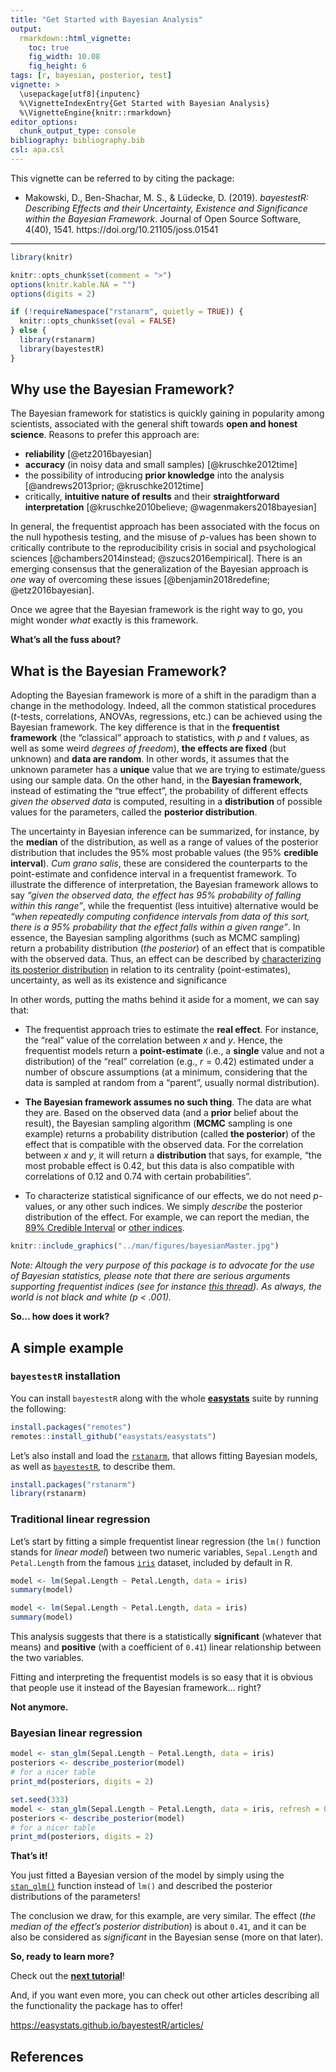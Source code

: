 ```yaml
---
title: "Get Started with Bayesian Analysis"
output: 
  rmarkdown::html_vignette:
    toc: true
    fig_width: 10.08
    fig_height: 6
tags: [r, bayesian, posterior, test]
vignette: >
  \usepackage[utf8]{inputenc}
  %\VignetteIndexEntry{Get Started with Bayesian Analysis}
  %\VignetteEngine{knitr::rmarkdown}
editor_options: 
  chunk_output_type: console
bibliography: bibliography.bib
csl: apa.csl
---
```


This vignette can be referred to by citing the package:

- Makowski, D., Ben-Shachar, M. S., \& Lüdecke, D. (2019). *bayestestR: Describing Effects and their Uncertainty, Existence and Significance within the Bayesian Framework*. Journal of Open Source Software, 4(40), 1541. https://doi.org/10.21105/joss.01541

---

```r
library(knitr)

knitr::opts_chunk$set(comment = ">")
options(knitr.kable.NA = "")
options(digits = 2)

if (!requireNamespace("rstanarm", quietly = TRUE)) {
  knitr::opts_chunk$set(eval = FALSE)
} else {
  library(rstanarm)
  library(bayestestR)
}
```


## Why use the Bayesian Framework?

The Bayesian framework for statistics is quickly gaining in popularity among scientists, associated with the general shift towards **open and honest science**. Reasons to prefer this approach are:

- **reliability** [@etz2016bayesian]
- **accuracy** (in noisy data and small samples) [@kruschke2012time]
- the possibility of introducing **prior knowledge** into the analysis [@andrews2013prior; @kruschke2012time]
- critically, **intuitive nature of results** and their **straightforward interpretation** [@kruschke2010believe; @wagenmakers2018bayesian]

In general, the frequentist approach has been associated with the focus on the
null hypothesis testing, and the misuse of *p*-values has been shown to
critically contribute to the reproducibility crisis in social and psychological
sciences [@chambers2014instead; @szucs2016empirical]. There is an emerging
consensus that the generalization of the Bayesian approach is *one* way of
overcoming these issues [@benjamin2018redefine; @etz2016bayesian].

Once we agree that the Bayesian framework is the right way to go, you might
wonder *what* exactly is this framework.

**What's all the fuss about?**

## What is the Bayesian Framework?

Adopting the Bayesian framework is more of a shift in the paradigm than a change
in the methodology. Indeed, all the common statistical procedures (*t*-tests,
correlations, ANOVAs, regressions, etc.) can be achieved using the Bayesian
framework. The key difference is that in the **frequentist framework** (the
"classical" approach to statistics, with *p* and *t* values, as well as some
weird *degrees of freedom*), **the effects are fixed** (but unknown) and **data
are random**. In other words, it assumes that the unknown parameter has a
**unique** value that we are trying to estimate/guess using our sample data. On
the other hand, in the **Bayesian framework**, instead of estimating the "true
effect", the probability of different effects *given the observed data* is
computed, resulting in a **distribution** of possible values for the parameters,
called the **posterior distribution**.

The uncertainty in Bayesian inference can be summarized, for instance, by the **median** of the distribution, as well as a range of values of the posterior distribution that includes the 95\% most probable values (the 95\% **credible interval**). *Cum grano salis*, these are considered the counterparts to the point-estimate and confidence interval in a frequentist framework. To illustrate the difference of interpretation, the Bayesian framework allows to say *"given the observed data, the effect has 95\% probability of falling within this range"*, while the frequentist (less intuitive) alternative would be *"when repeatedly computing confidence intervals from data of this sort, there is a 95\% probability that the effect falls within a given range"*. In essence, the Bayesian sampling algorithms (such as MCMC sampling) return a probability distribution (*the posterior*) of an effect that is compatible with the observed data. Thus, an effect can be described by [characterizing its posterior distribution](https://easystats.github.io/bayestestR/articles/guidelines.html) in relation to its centrality (point-estimates), uncertainty, as well as its existence and significance

In other words, putting the maths behind it aside for a moment, we can say that:

- The frequentist approach tries to estimate the **real effect**. For instance,
the "real" value of the correlation between *x* and *y*. Hence, the frequentist
models return a **point-estimate** (i.e., a **single** value and not a
distribution) of the "real" correlation (e.g., $r = 0.42$) estimated under a
number of obscure assumptions (at a minimum, considering that the data is
sampled at random from a "parent", usually normal distribution).

- **The Bayesian framework assumes no such thing**. The data are what they are.
Based on the observed data (and a **prior** belief about the result), the
Bayesian sampling algorithm (**MCMC** sampling is one example) returns a
probability distribution (called **the posterior**) of the effect that is
compatible with the observed data. For the correlation between *x* and *y*, it
will return a **distribution** that says, for example, "the most probable effect
is 0.42, but this data is also compatible with correlations of 0.12 and 0.74
with certain probabilities".

- To characterize statistical significance of our effects, we do not need
*p*-values, or any other such indices. We simply *describe* the posterior
distribution of the effect. For example, we can report the median, the [89% Credible Interval](https://easystats.github.io/bayestestR/articles/credible_interval.html)
or [other indices](https://easystats.github.io/bayestestR/articles/guidelines.html).

```r
knitr::include_graphics("../man/figures/bayesianMaster.jpg")
```

*Note: Altough the very purpose of this package is to advocate for the use of Bayesian statistics, please note that there are serious arguments supporting frequentist indices (see for instance [this thread](https://discourse.datamethods.org/t/language-for-communicating-frequentist-results-about-treatment-effects/934/16)). As always, the world is not black and white (p \< .001).*

**So... how does it work?**

## A simple example

### `bayestestR` installation

You can install `bayestestR` along with the whole [**easystats**](https://github.com/easystats/easystats) suite by running the following:

```r
install.packages("remotes")
remotes::install_github("easystats/easystats")
```

<!-- Now that it's done, we can *load* the packages we need, in this case [`report`](https://github.com/easystats/report), which combines `bayestestR` and other packages together. -->

<!-- ```{r message=FALSE, warning=FALSE} -->
<!-- library(report)  # Calling library(...) enables you to use the package's functions -->
<!-- ``` -->


Let's also install and load the [`rstanarm`](https://mc-stan.org/rstanarm/), that allows fitting Bayesian models, as well as [`bayestestR`](https://github.com/easystats/bayestestR), to describe them.

```r
install.packages("rstanarm")
library(rstanarm)
```

### Traditional linear regression

Let's start by fitting a simple frequentist linear regression (the `lm()` function stands for *linear model*) between two numeric variables, `Sepal.Length` and `Petal.Length` from the famous [`iris`](https://en.wikipedia.org/wiki/Iris_flower_data_set) dataset, included by default in R.

```r
model <- lm(Sepal.Length ~ Petal.Length, data = iris)
summary(model)
```

```r
model <- lm(Sepal.Length ~ Petal.Length, data = iris)
summary(model)
```

<!-- ```{r message=FALSE, warning=FALSE, eval=FALSE} -->
<!-- model <- lm(Sepal.Length ~ Petal.Length, data=iris) -->
<!-- report(model) -->
<!-- ``` -->
<!-- ```{r echo=FALSE, message=FALSE, warning=FALSE, comment=NA} -->
<!-- library(dplyr) -->

<!-- lm(Sepal.Length ~ Petal.Length, data=iris) %>%  -->
<!--   report() %>%  -->
<!--   to_text(width=100) -->
<!-- ``` -->

This analysis suggests that there is a statistically **significant** (whatever
that means) and **positive** (with a coefficient of `0.41`) linear relationship
between the two variables.

Fitting and interpreting the frequentist models is so easy that it is obvious
that people use it instead of the Bayesian framework... right?

**Not anymore.**

### Bayesian linear regression

<!-- ```{r message=FALSE, warning=FALSE, eval=FALSE} -->
<!-- model <- stan_glm(Sepal.Length ~ Petal.Length, data=iris) -->
<!-- report(model) -->
<!-- ``` -->
<!-- ```{r echo=FALSE, message=FALSE, warning=FALSE, comment=NA, results='hide'} -->
<!-- library(rstanarm) -->
<!-- set.seed(333) -->

<!-- model <- stan_glm(Sepal.Length ~ Petal.Length, data=iris) -->
<!-- ``` -->
<!-- ```{r echo=FALSE, message=FALSE, warning=FALSE, comment=NA} -->
<!-- model %>%  -->
<!--   report() %>%  -->
<!--   to_text(width=100) -->
<!-- ``` -->

```r
model <- stan_glm(Sepal.Length ~ Petal.Length, data = iris)
posteriors <- describe_posterior(model)
# for a nicer table
print_md(posteriors, digits = 2)
```

```r
set.seed(333)
model <- stan_glm(Sepal.Length ~ Petal.Length, data = iris, refresh = 0)
posteriors <- describe_posterior(model)
# for a nicer table
print_md(posteriors, digits = 2)
```


**That's it!** 

You just fitted a Bayesian version of the model by simply using the
[`stan_glm()`](https://mc-stan.org/rstanarm/reference/stan_glm.html) function
instead of `lm()` and described the posterior distributions of the parameters!

The conclusion we draw, for this example, are very similar. The effect (*the median of the effect's posterior distribution*) is about `0.41`, and it can be
also be considered as *significant* in the Bayesian sense (more on that later).

**So, ready to learn more?**

Check out the [**next tutorial**](https://easystats.github.io/bayestestR/articles/example1.html)!

And, if you want even more, you can check out other articles describing all the functionality the package has to offer!

<https://easystats.github.io/bayestestR/articles/>

## References
